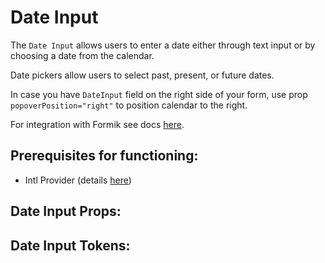 

# Date Input

The `Date Input` allows users to enter a date either through text input or by choosing a date from the calendar.

Date pickers allow users to select past, present, or future dates.

In case you have `DateInput` field on the right side of your form, use prop `popoverPosition="right"` to position calendar to the right.

For integration with Formik see docs [here](/docs/component-library-formik-elements-dateinputfield--with-label#dateinputfield).

## **Prerequisites for functioning**:
 - Intl Provider (details [here](/docs/component-library-intl-intl--basic))

<Stories includePrimary={true} />

## Date Input Props:

<ArgsTable of={DateInput} />

## Date Input Tokens:
<ThemeTokens component="DateInput"/>
